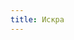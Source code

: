 ```yaml
---
title: Искра
---
```


<Audio fixed src="/menu/guidebook/guilds/sparkle/System Of A Down - Streamline.mp3" />

<ButtonCover title="Искра" src="/menu/guidebook/guilds/sparkle/pic.jpg" author="Eduardo Garcia" authorHref="https://twitter.com/delCidArt"/>
<BlockquoteBox text attention>
    Искра — это международная военизированная организация, основанная силами Древней Великой Мордвинской Империи для борьбы с угрозами, вызванными Туманами Руин.

    По всему миру Искра занимается расследованием причин возникновения туманов и распространения орд мороков.
</BlockquoteBox>

# Цели и задачи
* **Инспекторы Искры** занимаются исследованием мест и закономерностей возникновения Туманов, предсказывают где возникнут новые.
* **Цель гвардейцев Искры** — устранение локальных точек угрозы туманов, в особых случаях при сотрудничестве армии; сопровождение инспекторов на места исследований.

# Состав
* **Ревизор**. Лидер организации, де-юре никому не подчиняющийся, но де-факто принимающий указания непосредственно от императора Мордвина, что ни для кого на самом деле не секрет.

* **Инспекторат**. Разношерстные специалисты, являющиеся инспекторами Искры по тем или иным вопросам, с разными методами, но с одной целью.  
*Иерархия: младший смотритель → инспектор → лейтенант-инспектор.*

* **Гвардия**. Профессиональные воины, обладающие не только боевой подготовкой, но и специально-диверсионной, для работы по всей Нихерии.  
*Иерархия соотносится с иерархией в мордвинской армии.*

# Конфронтация 
Искра находится в вечной конкуренции с *Бюро Вычищения*. В Искре, в отличие от Бюро, категорически запрещено пользоваться магией на местах работы инспекторов, т.к. считается, что Туманы — неисследованное магическое явление; данные об отрицательном воздействии магии на Туманы засекречены.
* Искра, в отличие от Бюро, **в первую очередь занимается исследование Туманов**.
* *В неостановимой конкуренции обе организации нередко пытаются друг другу поднасрать.*

# Методы
* **Генеральная инспекция** — особый приказ, направляющий большую группы инспекторов и значительные силы гвардии в «туманный» регион. Инспекции и анализу подлежит всё, в том числе местное население.

* **Стан гвардии** — особое подразделение гвардии, укрепляющееся на позиции, где инспекторат прогнозирует возникновение Туманов.

* **Деактивация** — диверсионный приказ призванный пресечь попытку массового использования магии в регионе. Как правило исполняется гвардейцами внедрёнными в Бюро Вычищения.

# Инструментарий
* **Специальное оборудование™** — включает в себя перегонные кубы, центрифуги и засекреченные аппараты, позволяющие изучать Туманы и даже производить из них некоторые продукты.

* **Некоторые продукты™** — производят из воздуха Туманов и используются как для борьбы с самими Туманами, так и для других целей.

* **Огнемётные бронемашины** — паровой транспорт, превращающий область в ад на земле и тем самым уничтожающий Туманы.

# Выход из гильдии
Покинуть организацию не сложно. Основным вопросом, выносящимся на рассмотрении такого дела, является причина. Если это как-то связано с недовольством политикой гильдии, то покидающему может грозить долгое разбирательство, тюремный срок, пытки и даже казнь (зависит от тяжести вины).

Если же помыслы и репутация чисты, то инспектора или гвардейца отпускают с сохранением некоторых привилегий: либо оставляют казённое имущество, либо жильё, либо пособие (в случае внушительного стажа).

За особенно важными персонами под договором о неразглашении после отставки ведется наблюдение.

# Важные персонажи
<CharacterList guildFilter="Искра"/>